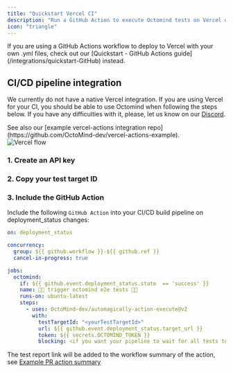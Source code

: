 ```yaml
---
title: "Quickstart Vercel CI"
description: "Run a GitHub Action to execute Octomind tests on Vercel deployment"
icon: "triangle"
---
```


<Warning>
  If you are using a GitHub Actions workflow to deploy to Vercel with your own
  .yml files, check out our [Quickstart - GitHub Actions
  guide](/integrations/quickstart-GitHub) instead.
</Warning>

## CI/CD pipeline integration

We currently do not have a native Vercel integration. If you are using Vercel for your CI, you should be able to use Octomind when following the steps below. If you have any difficulties with it, please, let us know on our [Discord](https://discord.gg/3ShnZMKRfA).

<Tip>
  See also our [example vercel-actions integration
  repo](https://github.com/OctoMind-dev/vercel-actions-example).
</Tip>

<div className="mt-8" />

<Frame caption="Octomind Vercel flow">
  <img src="/images/octomind-vercel-flow.png" alt="Vercel flow" />
</Frame>

### 1. Create an API key

<Snippet file="snippet-apiKey.mdx" />

### 2. Copy your test target ID

<Snippet file="snippet-testTarget.mdx" />

### 3. Include the GitHub Action

Include the following `GitHub Action` into your CI/CD build pipeline on deployment_status changes:

```yaml
on: deployment_status

concurrency:
  group: ${{ github.workflow }}-${{ github.ref }}
  cancel-in-progress: true

jobs:
  octomind:
    if: ${{ github.event.deployment_status.state  == 'success' }}
    name: 🚀🐙 trigger octomind e2e tests 🚀🐙
    runs-on: ubuntu-latest
    steps:
      - uses: OctoMind-dev/automagically-action-execute@v2
        with:
          testTargetId: "<yourTestTargetId>"
          url: ${{ github.event.deployment_status.target_url }}
          token: ${{ secrets.OCTOMIND_TOKEN }}
          blocking: <if you want your pipeline to wait for all tests to pass>
```

The test report link will be added to the workflow summary of the action, see [Example PR action summary](https://github.com/OctoMind-dev/vercel-actions-example/pull/11)
